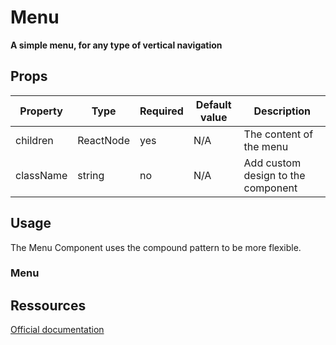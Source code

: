 
<Meta title="Components/Menu" />

# Menu

**A simple menu, for any type of vertical navigation**

## Props

| Property  | Type      | Required | Default value | Description                        |
| --------- | --------- | -------- | ------------- | ---------------------------------- |
| children  | ReactNode | yes      | N/A           | The content of the menu            |
| className | string    | no       | N/A           | Add custom design to the component |

## Usage

The Menu Component uses the compound pattern to be more flexible.

### Menu

<Canvas>
  <Story id="components-menu--basic-menu" name="BasicMenu" />
</Canvas>

## Ressources

[Official documentation](https://bulma.io/documentation/components/menu/)
